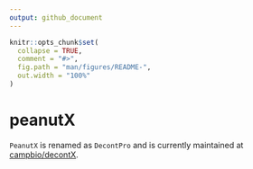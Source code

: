 ```yaml
---
output: github_document
---
```


<!-- README.md is generated from README.Rmd. Please edit that file -->

```r
knitr::opts_chunk$set(
  collapse = TRUE,
  comment = "#>",
  fig.path = "man/figures/README-",
  out.width = "100%"
)
```

# peanutX

<!-- badges: start -->

<!-- badges: end -->

`PeanutX` is renamed as `DecontPro` and is currently maintained at [campbio/decontX](https://github.com/campbio/decontX).
